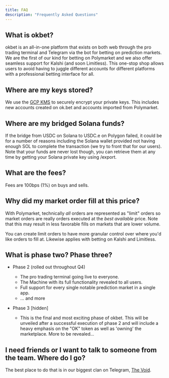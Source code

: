 ```yaml
---
title: FAQ
description: "Frequently Asked Questions"
---
```


## What is okbet?

okbet is an all-in-one platform that exists on both web through the pro trading terminal and Telegram via the bot for betting on prediction markets. We are the first of our kind for betting on Polymarket and we also offer seamless support for Kalshi (and soon Limitless). This one-stop shop allows users to avoid having to juggle different accounts for different platforms with a professional betting interface for all.

## Where are my keys stored?

We use the [GCP KMS](https://cloud.google.com/security/products/security-key-management?hl=en) to securely encrypt your private keys. 
This includes new accounts created on ok.bet and accounts imported from Polymarket.

## Where are my bridged Solana funds?

If the bridge from USDC on Solana to USDC.e on Polygon failed, it could be for a number of reasons including the Solana wallet provided not having enough SOL to complete the transaction (we try to front that for our users). 
Note that your funds are never lost though, you can retrieve them at any time by getting your Solana private key using /export.

## What are the fees?

Fees are 100bps (1%) on buys and sells.

## Why did my market order fill at this price?

With Polymarket, technically *all* orders are represented as "limit" orders so market orders are really orders executed at the *best available* price. Note that this may result in less favorable fills on markets that are lower volume.

You can create limit orders to have more granular control over where you'd like orders to fill at. Likewise applies with betting on Kalshi and Limitless.

## What is phase two? Phase three?

- Phase 2 (rolled out throughout Q4)
  - The pro trading terminal going live to everyone.
  - The Machine with its full functionality revealed to all users.
  - Full support for every single notable prediction market in a single app.
  - ... and more

- Phase 3 [hidden]
  - This is the final and most exciting phase of okbet. This will be unveiled after a successful execution of phase 2 and will include a heavy emphasis on the "OK" token as well as 'owning' the marketplace. More to be revealed...

## I need friends or I want to talk to someone from the team. Where do I go?

The best place to do that is in our biggest clan on Telegram, [The Void](https://t.me/theokbetvoid).
